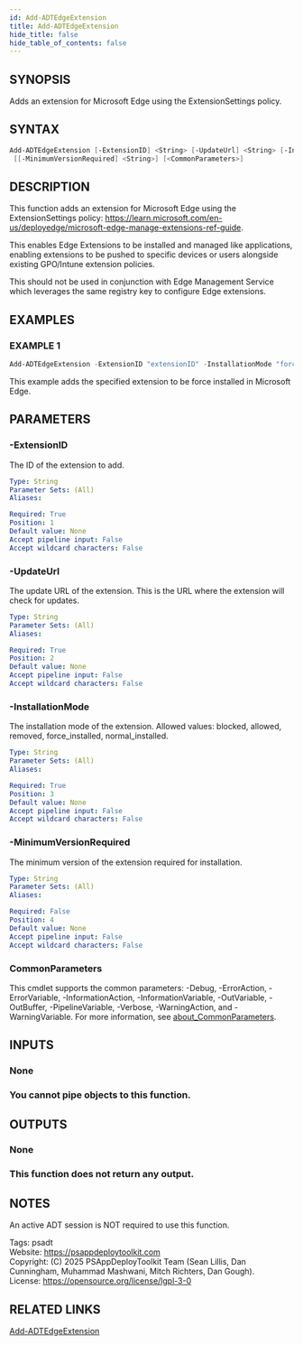 ```yaml
---
id: Add-ADTEdgeExtension
title: Add-ADTEdgeExtension
hide_title: false
hide_table_of_contents: false
---
```


## SYNOPSIS

Adds an extension for Microsoft Edge using the ExtensionSettings policy.

## SYNTAX

```powershell
Add-ADTEdgeExtension [-ExtensionID] <String> [-UpdateUrl] <String> [-InstallationMode] <String>
 [[-MinimumVersionRequired] <String>] [<CommonParameters>]
```

## DESCRIPTION

This function adds an extension for Microsoft Edge using the ExtensionSettings policy: https://learn.microsoft.com/en-us/deployedge/microsoft-edge-manage-extensions-ref-guide.

This enables Edge Extensions to be installed and managed like applications, enabling extensions to be pushed to specific devices or users alongside existing GPO/Intune extension policies.

This should not be used in conjunction with Edge Management Service which leverages the same registry key to configure Edge extensions.

## EXAMPLES

### EXAMPLE 1

```powershell
Add-ADTEdgeExtension -ExtensionID "extensionID" -InstallationMode "force_installed" -UpdateUrl "https://edge.microsoft.com/extensionwebstorebase/v1/crx"
```

This example adds the specified extension to be force installed in Microsoft Edge.

## PARAMETERS

### -ExtensionID

The ID of the extension to add.

```yaml
Type: String
Parameter Sets: (All)
Aliases:

Required: True
Position: 1
Default value: None
Accept pipeline input: False
Accept wildcard characters: False
```

### -UpdateUrl

The update URL of the extension.
This is the URL where the extension will check for updates.

```yaml
Type: String
Parameter Sets: (All)
Aliases:

Required: True
Position: 2
Default value: None
Accept pipeline input: False
Accept wildcard characters: False
```

### -InstallationMode

The installation mode of the extension.
Allowed values: blocked, allowed, removed, force_installed, normal_installed.

```yaml
Type: String
Parameter Sets: (All)
Aliases:

Required: True
Position: 3
Default value: None
Accept pipeline input: False
Accept wildcard characters: False
```

### -MinimumVersionRequired

The minimum version of the extension required for installation.

```yaml
Type: String
Parameter Sets: (All)
Aliases:

Required: False
Position: 4
Default value: None
Accept pipeline input: False
Accept wildcard characters: False
```

### CommonParameters

This cmdlet supports the common parameters: -Debug, -ErrorAction, -ErrorVariable, -InformationAction, -InformationVariable, -OutVariable, -OutBuffer, -PipelineVariable, -Verbose, -WarningAction, and -WarningVariable. For more information, see [about_CommonParameters](http://go.microsoft.com/fwlink/?LinkID=113216).

## INPUTS

### None

### You cannot pipe objects to this function.
## OUTPUTS

### None

### This function does not return any output.
## NOTES
An active ADT session is NOT required to use this function.

Tags: psadt<br />
Website: https://psappdeploytoolkit.com<br />
Copyright: (C) 2025 PSAppDeployToolkit Team (Sean Lillis, Dan Cunningham, Muhammad Mashwani, Mitch Richters, Dan Gough).<br />
License: https://opensource.org/license/lgpl-3-0

## RELATED LINKS

[Add-ADTEdgeExtension](./Add-ADTEdgeExtension.mdx)
